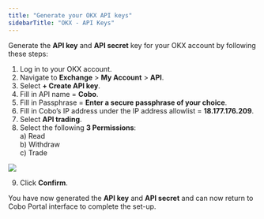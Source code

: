 ```yaml
---
title: "Generate your OKX API keys"
sidebarTitle: "OKX - API Keys"
---
```


Generate the **API key** and **API secret** key for your OKX account by following these steps:

1) Log in to your OKX account.
2) Navigate to **Exchange** > **My Account** > **API**.
3) Select **+ Create API key**.
4) Fill in API name = **Cobo**.
5) Fill in Passphrase = **Enter a secure passphrase of your choice**.
6) Fill in Cobo’s IP address under the IP address allowlist =  **18.177.176.209**.
7) Select **API trading**.
8) Select the following **3 Permissions**:<br />
    a) Read<br />
    b) Withdraw<br />
    c) Trade
<img src="/images/exchange-wallet/5.png" className="screenshot_modal"/>

9) Click **Confirm**.

You have now generated the **API key** and **API secret** and can now return to Cobo Portal interface to complete the set-up.
